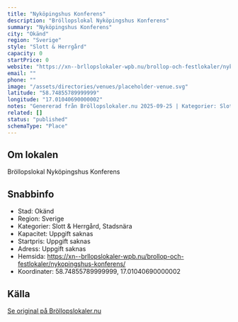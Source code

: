 ```yaml
---
title: "Nyköpingshus Konferens"
description: "Bröllopslokal Nyköpingshus Konferens"
summary: "Nyköpingshus Konferens"
city: "Okänd"
region: "Sverige"
style: "Slott & Herrgård"
capacity: 0
startPrice: 0
website: "https://xn--brllopslokaler-wpb.nu/brollop-och-festlokaler/nykopingshus-konferens/"
email: ""
phone: ""
image: "/assets/directories/venues/placeholder-venue.svg"
latitude: "58.74855789999999"
longitude: "17.01040690000002"
notes: "Genererad från Bröllopslokaler.nu 2025-09-25 | Kategorier: Slott & Herrgård, Stadsnära"
related: []
status: "published"
schemaType: "Place"
---
```


## Om lokalen

Bröllopslokal Nyköpingshus Konferens

## Snabbinfo

- Stad: Okänd
- Region: Sverige
- Kategorier: Slott & Herrgård, Stadsnära
- Kapacitet: Uppgift saknas
- Startpris: Uppgift saknas
- Adress: Uppgift saknas
- Hemsida: https://xn--brllopslokaler-wpb.nu/brollop-och-festlokaler/nykopingshus-konferens/
- Koordinater: 58.74855789999999, 17.01040690000002

## Källa

[Se original på Bröllopslokaler.nu](https://xn--brllopslokaler-wpb.nu/brollop-och-festlokaler/nykopingshus-konferens/)
